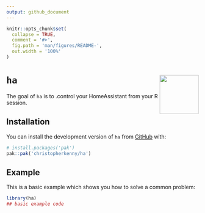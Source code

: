 ```yaml
---
output: github_document
---
```


<!-- README.md is generated from README.Rmd. Please edit that file -->

```r
knitr::opts_chunk$set(
  collapse = TRUE,
  comment = '#>',
  fig.path = 'man/figures/README-',
  out.width = '100%'
)
```

# `ha` <img src="man/figures/logo.png" align="right" height="102" alt="" />

<!-- badges: start -->
<!-- badges: end -->

The goal of `ha` is to .control your HomeAssistant from your R session.

## Installation

You can install the development version of `ha` from [GitHub](https://github.com/christopherkenny/ha) with:

``` r
# install.packages('pak')
pak::pak('christopherkenny/ha')
```

## Example

This is a basic example which shows you how to solve a common problem:

```r
library(ha)
## basic example code
```

